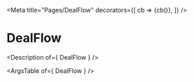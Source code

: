 

<Meta title="Pages/DealFlow"
  decorators={[
    cb => <RouterProvider>{cb()}</RouterProvider>,
  ]}
/>

# DealFlow

<Description of={ DealFlow } />

<Canvas>
  <Story name="DealFlow">
    <DealFlow
      deal={generate.app_deal()}
      config={{
        EXPENSE_TYPES,
        TICKET_TYPES,
      }}
      onCancel={action('onCancel')}
      onSave={action('onSave')}
      onSaveAndExit={action('onSaveAndExit')}
    />
  </Story>
</Canvas>

<ArgsTable of={ DealFlow } />
